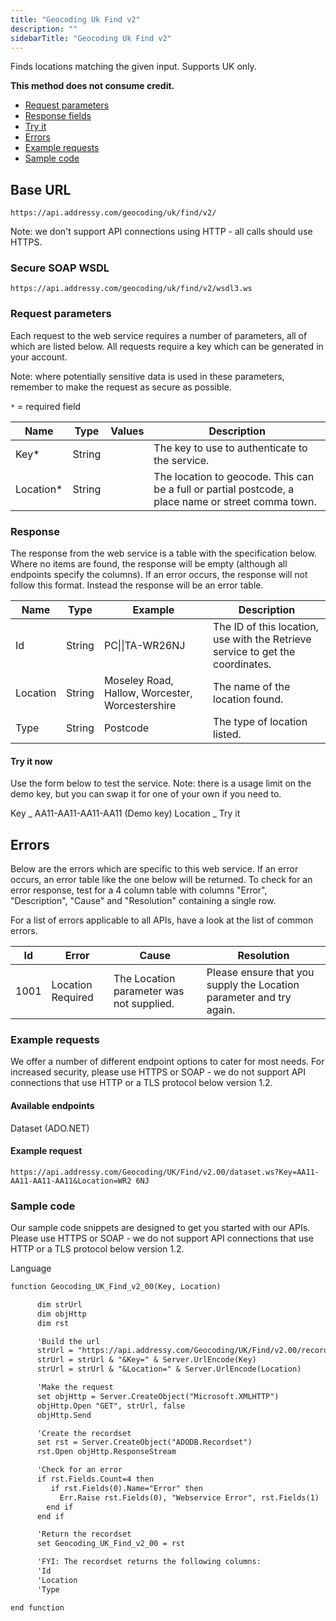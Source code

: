 ```yaml
---
title: "Geocoding Uk Find v2"
description: ""
sidebarTitle: "Geocoding Uk Find v2"
---
```


Finds locations matching the given input. Supports UK only.

**This method does not consume credit.**

- [Request parameters](#request-parameters)
- [Response fields](#response)
- [Try it](#try-it-now)
- [Errors](#errors)
- [Example requests](#example-requests)
- [Sample code](#sample-code)

## Base URL

```
https://api.addressy.com/geocoding/uk/find/v2/
```

<Note>
  Note: we don't support API connections using HTTP - all calls should use
  HTTPS.
</Note>

### Secure SOAP WSDL

```
https://api.addressy.com/geocoding/uk/find/v2/wsdl3.ws
```

### Request parameters

Each request to the web service requires a number of parameters, all of which are listed below. All requests require a key which can be generated in your account.

<Note>
  Note: where potentially sensitive data is used in these parameters, remember
  to make the request as secure as possible.
</Note>

`*` = required field

| Name       | Type   | Values | Description                                                                                         |
| ---------- | ------ | ------ | --------------------------------------------------------------------------------------------------- |
| Key\*      | String |        | The key to use to authenticate to the service.                                                      |
| Location\* | String |        | The location to geocode. This can be a full or partial postcode, a place name or street comma town. |

### Response

The response from the web service is a table with the specification below. Where no items are found, the response will be empty (although all endpoints specify the columns). If an error occurs, the response will not follow this format. Instead the response will be an error table.

| Name     | Type   | Example                                         | Description                                                                    |
| -------- | ------ | ----------------------------------------------- | ------------------------------------------------------------------------------ |
| Id       | String | PC\|\|TA-WR26NJ                                 | The ID of this location, use with the Retrieve service to get the coordinates. |
| Location | String | Moseley Road, Hallow, Worcester, Worcestershire | The name of the location found.                                                |
| Type     | String | Postcode                                        | The type of location listed.                                                   |

#### Try it now

Use the form below to test the service.
Note: there is a usage limit on the demo key, but you can swap it for one of your own if you need to.

Key _
AA11-AA11-AA11-AA11 (Demo key)
Location _
Try it

## Errors

Below are the errors which are specific to this web service. If an error occurs, an error table like the one below will be returned. To check for an error response, test for a 4 column table with columns "Error", "Description", "Cause" and "Resolution" containing a single row.

For a list of errors applicable to all APIs, have a look at the list of common errors.

| Id   | Error             | Cause                                    | Resolution                                                          |
| ---- | ----------------- | ---------------------------------------- | ------------------------------------------------------------------- |
| 1001 | Location Required | The Location parameter was not supplied. | Please ensure that you supply the Location parameter and try again. |

### Example requests

We offer a number of different endpoint options to cater for most needs. For increased security, please use HTTPS or SOAP - we do not support API connections that use HTTP or a TLS protocol below version 1.2.

#### Available endpoints

Dataset (ADO.NET)

#### Example request

```
https://api.addressy.com/Geocoding/UK/Find/v2.00/dataset.ws?Key=AA11-AA11-AA11-AA11&Location=WR2 6NJ
```

### Sample code

Our sample code snippets are designed to get you started with our APIs. Please use HTTPS or SOAP - we do not support API connections that use HTTP or a TLS protocol below version 1.2.

Language

```asp ASP function
function Geocoding_UK_Find_v2_00(Key, Location)

      dim strUrl
      dim objHttp
      dim rst

      'Build the url
      strUrl = "https://api.addressy.com/Geocoding/UK/Find/v2.00/recordset.ws?"
      strUrl = strUrl & "&Key=" & Server.UrlEncode(Key)
      strUrl = strUrl & "&Location=" & Server.UrlEncode(Location)

      'Make the request
      set objHttp = Server.CreateObject("Microsoft.XMLHTTP")
      objHttp.Open "GET", strUrl, false
      objHttp.Send

      'Create the recordset
      set rst = Server.CreateObject("ADODB.Recordset")
      rst.Open objHttp.ResponseStream

      'Check for an error
      if rst.Fields.Count=4 then
         if rst.Fields(0).Name="Error" then
           Err.Raise rst.Fields(0), "Webservice Error", rst.Fields(1)
        end if
      end if

      'Return the recordset
      set Geocoding_UK_Find_v2_00 = rst

      'FYI: The recordset returns the following columns:
      'Id
      'Location
      'Type

end function
```
